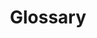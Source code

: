 ---
title: Glossary
description: Learn Orama Cloud and the glossary of this documentation.
editUrl: false
prev: false
next: false
---